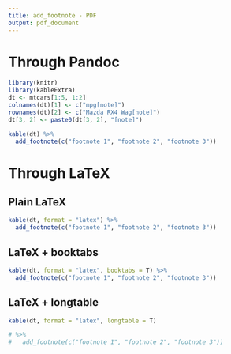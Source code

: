 ```yaml
---
title: add_footnote - PDF
output: pdf_document
---
```


# Through Pandoc
```r
library(knitr)
library(kableExtra)
dt <- mtcars[1:5, 1:2]
colnames(dt)[1] <- c("mpg[note]")
rownames(dt)[2] <- c("Mazda RX4 Wag[note]")
dt[3, 2] <- paste0(dt[3, 2], "[note]")

kable(dt) %>%
  add_footnote(c("footnote 1", "footnote 2", "footnote 3"))
```

# Through LaTeX
## Plain LaTeX
```r
kable(dt, format = "latex") %>%
  add_footnote(c("footnote 1", "footnote 2", "footnote 3"))
```

## LaTeX + booktabs
```r
kable(dt, format = "latex", booktabs = T) %>%
  add_footnote(c("footnote 1", "footnote 2", "footnote 3"))
```

## LaTeX + longtable
```r
kable(dt, format = "latex", longtable = T) 

# %>%
#   add_footnote(c("footnote 1", "footnote 2", "footnote 3"))
```
